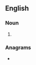 ==English==

===Noun===
{{head|en|noun plural form}}

# {{plural of|torc|lang=en}}

===Anagrams===
* {{anagrams|en|crost|ctors}}